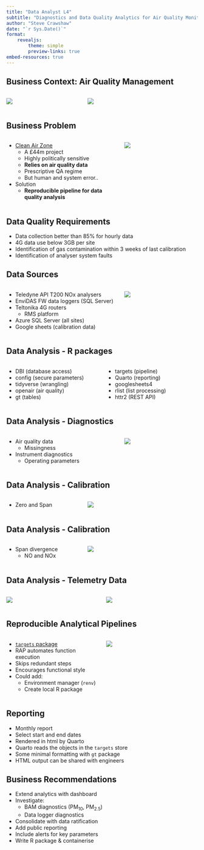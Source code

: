 ```yaml
---
title: "Data Analyst L4"
subtitle: "Diagnostics and Data Quality Analytics for Air Quality Monitoring"
author: "Steve Crawshaw"
date: "`r Sys.Date()`"
format:
    revealjs:
        theme: simple
        preview-links: true
embed-resources: true
---
```


## Business Context: Air Quality Management

:::: {.columns}

::: {.column width="40%"}

![](images/contin_sites_sml.png)
:::

::: {.column width="60%"}

![](images/2000.jpg)
:::

::::

## Business Problem

:::: {.columns}

::: {.column width="60%"}

- [Clean Air Zone](https://www.cleanairforbristol.org/)
    - A £44m project
    - Highly politically sensitive
    - **Relies on air quality data**
    - Prescriptive QA regime
    - But human and system error..
- Solution
    - **Reproducible pipeline for data quality analysis**
    
:::

::: {.column width="40%"}

![](images/cazbig.png)
:::

::::

## Data Quality Requirements

- Data collection better than 85% for hourly data
- 4G data use below 3GB per site 
- Identification of gas contamination within 3 weeks of last calibration
- Identification of analyser system faults


## Data Sources

:::: {.columns}

::: {.column width="60%"}

- Teledyne API T200 NOx analysers
- EnviDAS FW data loggers (SQL Server)
- Teltonika 4G routers
    - RMS platform
- Azure SQL Server (all sites)
- Google sheets (calibration data)

:::

::: {.column width="40%"}

![](images/rut950-840xAuto.webp)
:::

::::

## Data Analysis - R packages

:::: {.columns}

::: {.column width="50%"}

- DBI (database access)
- config (secure parameters)
- tidyverse (wrangling)
- openair (air quality)
- gt (tables)

    
:::

::: {.column width="50%"}

- targets (pipeline)
- Quarto (reporting)
- googlesheets4
- rlist (list processing)
- httr2 (REST API)

:::

::::

## Data Analysis - Diagnostics

:::: {.columns}

::: {.column width="60%"}

- Air quality data
    - Missingness
- Instrument diagnostics
    - Operating parameters
    
:::

::: {.column width="40%"}

![](fp/qa_report_files/figure-html/diag_plot_1-1.png)

:::

::::

## Data Analysis - Calibration

:::: {.columns}

::: {.column width="40%"}

- Zero and Span

:::

::: {.column width="60%"}

![](images/cal_factors.png)
:::

::::

## Data Analysis - Calibration

:::: {.columns}

::: {.column width="40%"}

- Span divergence
    - NO and NOx
    
:::

::: {.column width="60%"}

![](images/span_diff_plot.png)

:::

::::

## Data Analysis - Telemetry Data

:::: {.columns}

::: {.column width="50%"}

![](fp/qa_report_files/figure-html/data_use_1-1.png)

:::

::: {.column width="50%"}

![](fp/qa_report_files/figure-html/cumulative_data_use-1.png)
:::

::::

## Reproducible Analytical Pipelines

:::: {.columns}

::: {.column width="50%"}

- [`targets` package](https://books.ropensci.org/targets/)
- RAP automates function execution
- Skips redundant steps
- Encourages functional style
- Could add:
    - Environment manager (`renv`)
    - Create local R package

:::

::: {.column width="50%"}

![](images/tar-visnetwork.png)

:::

::::

## Reporting

- Monthly report
- Select start and end dates
- Rendered in html by Quarto
- Quarto reads the objects in the `targets` store
- Some minimal formatting with `gt` package
- HTML output can be shared with engineers

## Business Recommendations

- Extend analytics with dashboard
- Investigate:
    - BAM diagnostics (PM~10~, PM~2.5~)
    - Data logger diagnostics
- Consolidate with data ratification
- Add public reporting
- Include alerts for key parameters
- Write R package & containerise

##
